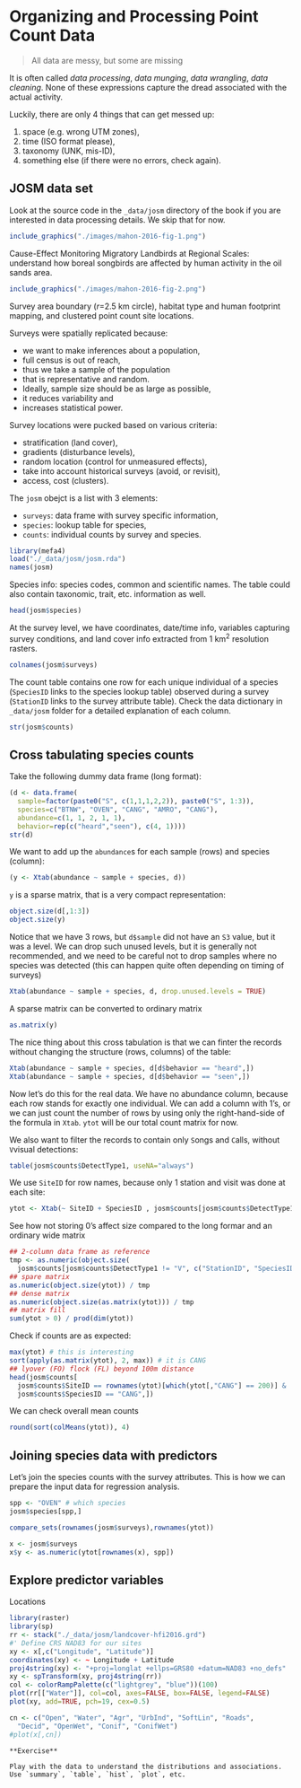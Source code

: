 # Organizing and Processing Point Count Data {#pcdata}

> All data are messy, but some are missing

It is often called _data processing_, _data munging_,
_data wrangling_, _data cleaning_.
None of these expressions capture the dread associated with the actual activity.

Luckily, there are only 4 things that can get messed up:

1. space (e.g. wrong UTM zones),
2. time (ISO format please),
3. taxonomy (UNK, mis-ID),
4. something else (if there were no errors, check again).

## JOSM data set

Look at the source code in the `_data/josm` directory of the book
if you are interested in data processing details.
We skip that for now.

```r
include_graphics("./images/mahon-2016-fig-1.png")
```

Cause-Effect Monitoring Migratory Landbirds at Regional Scales: 
understand how boreal songbirds are affected by human activity in the oil sands area.

```r
include_graphics("./images/mahon-2016-fig-2.png")
```

Survey area boundary ($r$=2.5 km circle), habitat type and human footprint mapping, 
and clustered point count site locations.

Surveys were spatially replicated because:

- we want to make inferences about a population,
- full census is out of reach,
- thus we take a sample of the population
- that is representative and random.
- Ideally, sample size should be as large as possible,
- it reduces variability and 
- increases statistical power.

Survey locations were pucked based on various criteria:

- stratification (land cover),
- gradients (disturbance levels),
- random location (control for unmeasured effects),
- take into account historical surveys (avoid, or revisit),
- access, cost (clusters).

The `josm` obejct is a list with 3 elements:

- `surveys`: data frame with survey specific information,
- `species`: lookup table for species,
- `counts`: individual counts by survey and species.

```r
library(mefa4)
load("./_data/josm/josm.rda")
names(josm)
```

Species info: species codes, common and scientific names. The table could also contain
taxonomic, trait, etc. information as well.

```r
head(josm$species)
```

At the survey level, we have coordinates, date/time info,
variables capturing survey conditions, and land cover info extracted from 1 km$^2$ resolution rasters.

```r
colnames(josm$surveys)
```

The count table contains one row for each unique individual 
of a species (`SpeciesID` links to the species lookup table)
observed during a survey (`StationID` links to the survey attribute table).
Check the data dictionary in `_data/josm` folder for a detailed explanation of each column.

```r
str(josm$counts)
```

## Cross tabulating species counts

Take the following dummy data frame (long format):

```r
(d <- data.frame(
  sample=factor(paste0("S", c(1,1,1,2,2)), paste0("S", 1:3)),
  species=c("BTNW", "OVEN", "CANG", "AMRO", "CANG"),
  abundance=c(1, 1, 2, 1, 1),
  behavior=rep(c("heard","seen"), c(4, 1))))
str(d)
```

We want to add up the `abundance`s for each sample (rows) and species (column):

```r
(y <- Xtab(abundance ~ sample + species, d))
```

`y` is a sparse matrix, that is a very compact representation:

```r
object.size(d[,1:3])
object.size(y)
```

Notice that we have 3 rows, but `d$sample` did not have an `S3` value, but it was a level.
We can drop such unused levels, but it is generally not recommended, and we need to be careful
not to drop samples where no species was detected (this can happen quite often depending on timing of
surveys)

```r
Xtab(abundance ~ sample + species, d, drop.unused.levels = TRUE)
```

A sparse matrix can be converted to ordinary matrix

```r
as.matrix(y)
```


The nice thing about this cross tabulation is that we can finter the records without
changing the structure (rows, columns) of the table:

```r
Xtab(abundance ~ sample + species, d[d$behavior == "heard",])
Xtab(abundance ~ sample + species, d[d$behavior == "seen",])
```

Now let's do this for the real data. We have no abundance column, because 
each row stands for exactly one individual. We can add a column with 1's,
or we can just count the number of rows by using only the right-hand-side of the
formula in `Xtab`. `ytot` will be our total count matrix for now.

We also want to filter the records to contain only `S`ongs and `C`alls, without
`V`visual detections:

```r
table(josm$counts$DetectType1, useNA="always")
```

We use `SiteID` for row names, because only 1 station and visit was done at each site:

```r
ytot <- Xtab(~ SiteID + SpeciesID , josm$counts[josm$counts$DetectType1 != "V",])
```

See how not storing 0's affect size compared to the long formar and an ordinary wide matrix

```r
## 2-column data frame as reference
tmp <- as.numeric(object.size(
  josm$counts[josm$counts$DetectType1 != "V", c("StationID", "SpeciesID")]))
## spare matrix
as.numeric(object.size(ytot)) / tmp
## dense matrix
as.numeric(object.size(as.matrix(ytot))) / tmp
## matrix fill
sum(ytot > 0) / prod(dim(ytot))
```

Check if counts are as expected:

```r
max(ytot) # this is interesting
sort(apply(as.matrix(ytot), 2, max)) # it is CANG
## lyover (FO) flock (FL) beyond 100m distance
head(josm$counts[
  josm$counts$SiteID == rownames(ytot)[which(ytot[,"CANG"] == 200)] &
  josm$counts$SpeciesID == "CANG",])
```

We can check overall mean counts

```r
round(sort(colMeans(ytot)), 4)
```

## Joining species data with predictors

Let's join the species counts with the survey attributes. This is how we can prepare the
input data for regression analysis.

```r
spp <- "OVEN" # which species
josm$species[spp,]

compare_sets(rownames(josm$surveys),rownames(ytot))

x <- josm$surveys
x$y <- as.numeric(ytot[rownames(x), spp])
```

## Explore predictor variables

Locations

```r
library(raster)
library(sp)
rr <- stack("./_data/josm/landcover-hfi2016.grd")
#' Define CRS NAD83 for our sites
xy <- x[,c("Longitude", "Latitude")]
coordinates(xy) <- ~ Longitude + Latitude
proj4string(xy) <- "+proj=longlat +ellps=GRS80 +datum=NAD83 +no_defs"
xy <- spTransform(xy, proj4string(rr))
col <- colorRampPalette(c("lightgrey", "blue"))(100)
plot(rr[["Water"]], col=col, axes=FALSE, box=FALSE, legend=FALSE)
plot(xy, add=TRUE, pch=19, cex=0.5)
```

```r
cn <- c("Open", "Water", "Agr", "UrbInd", "SoftLin", "Roads", 
  "Decid", "OpenWet", "Conif", "ConifWet")
#plot(x[,cn])
```


```block2
**Exercise**

Play with the data to understand the distributions and associations.
Use `summary`, `table`, `hist`, `plot`, etc.
```


